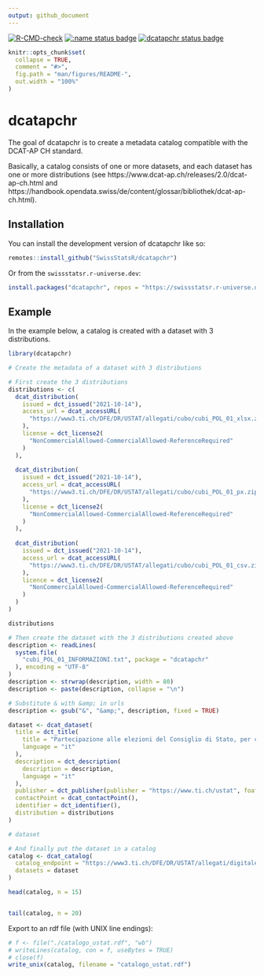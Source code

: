 ```yaml
---
output: github_document
---
```


<!-- README.md is generated from README.Rmd. Please edit that file -->
[![R-CMD-check](https://github.com/SwissStatsR/dcatapchr/actions/workflows/R-CMD-check.yaml/badge.svg)](https://github.com/SwissStatsR/dcatapchr/actions/workflows/R-CMD-check.yaml)
[![:name status badge](https://swissstatsr.r-universe.dev/badges/:name)](https://swissstatsr.r-universe.dev/)
[![dcatapchr status badge](https://swissstatsr.r-universe.dev/badges/dcatapchr)](https://swissstatsr.r-universe.dev/dcatapchr)


```r
knitr::opts_chunk$set(
  collapse = TRUE,
  comment = "#>",
  fig.path = "man/figures/README-",
  out.width = "100%"
)
```

# dcatapchr


The goal of dcatapchr is to create a metadata catalog compatible with the 
DCAT-AP CH standard.  

Basically, a catalog consists of one or more datasets, and each dataset has one or more distributions (see https://www.dcat-ap.ch/releases/2.0/dcat-ap-ch.html and https://handbook.opendata.swiss/de/content/glossar/bibliothek/dcat-ap-ch.html).




## Installation

You can install the development version of dcatapchr like so:

``` r
remotes::install_github("SwissStatsR/dcatapchr")
```

Or from the `swissstatsr.r-universe.dev`:
```r
install.packages("dcatapchr", repos = "https://swissstatsr.r-universe.dev")
```

## Example

In the example below, a catalog is created with a dataset with 3 distributions.

```r
library(dcatapchr)

# Create the metadata of a dataset with 3 distributions

# First create the 3 distributions
distributions <- c(
  dcat_distribution(
    issued = dct_issued("2021-10-14"), 
    access_url = dcat_accessURL(
      "https://www3.ti.ch/DFE/DR/USTAT/allegati/cubo/cubi_POL_01_xlsx.zip"
    ), 
    license = dct_license2(
      "NonCommercialAllowed-CommercialAllowed-ReferenceRequired"
    )
  ),
  
  dcat_distribution(
    issued = dct_issued("2021-10-14"), 
    access_url = dcat_accessURL(
      "https://www3.ti.ch/DFE/DR/USTAT/allegati/cubo/cubi_POL_01_px.zip"
    ), 
    license = dct_license2(
      "NonCommercialAllowed-CommercialAllowed-ReferenceRequired"
    )
  ),
  
  dcat_distribution(
    issued = dct_issued("2021-10-14"), 
    access_url = dcat_accessURL(
      "https://www3.ti.ch/DFE/DR/USTAT/allegati/cubo/cubi_POL_01_csv.zip"
    ), 
    licence = dct_license2(
      "NonCommercialAllowed-CommercialAllowed-ReferenceRequired"
    )
  )
)

distributions

# Then create the dataset with the 3 distributions created above
description <- readLines(
  system.file(
    "cubi_POL_01_INFORMAZIONI.txt", package = "dcatapchr"
  ), encoding = "UTF-8"
)
description <- strwrap(description, width = 80)
description <- paste(description, collapse = "\n")

# Substitute & with &amp; in urls
description <- gsub("&", "&amp;", description, fixed = TRUE)

dataset <- dcat_dataset(
  title = dct_title(
    title = "Partecipazione alle elezioni del Consiglio di Stato, per comune, in Ticino, dal 1921 al 2011", 
    language = "it"
  ), 
  description = dct_description(
    description = description, 
    language = "it"
  ), 
  publisher = dct_publisher(publisher = "https://www.ti.ch/ustat", foaf_name = "Ustat"), 
  contactPoint = dcat_contactPoint(), 
  identifier = dct_identifier(),
  distribution = distributions
)

# dataset

# And finally put the dataset in a catalog
catalog <- dcat_catalog(
  catalog_endpoint = "https://www3.ti.ch/DFE/DR/USTAT/allegati/digitale/catalogo_ustat.rdf", 
  datasets = dataset
)

head(catalog, n = 15)


tail(catalog, n = 20)
```

Export to an rdf file (with UNIX line endings):
```r
# f <- file("./catalogo_ustat.rdf", "wb")
# writeLines(catalog, con = f, useBytes = TRUE)
# close(f)
write_unix(catalog, filename = "catalogo_ustat.rdf")
```


